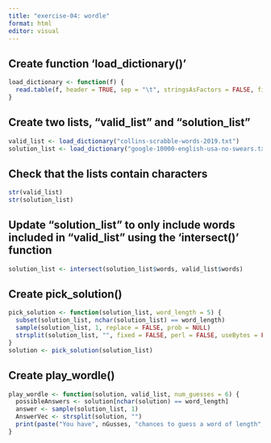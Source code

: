 ```yaml
---
title: "exercise-04: wordle"
format: html
editor: visual
---
```


## Create function 'load_dictionary()'

```r
load_dictionary <- function(f) {
  read.table(f, header = TRUE, sep = "\t", stringsAsFactors = FALSE, fill = TRUE)
}
```

## Create two lists, "valid_list" and "solution_list"

```r
valid_list <- load_dictionary("collins-scrabble-words-2019.txt")
solution_list <- load_dictionary("google-10000-english-usa-no-swears.txt")
```

## Check that the lists contain characters

```r
str(valid_list)
str(solution_list)
```

## Update "solution_list" to only include words included in "valid_list" using the 'intersect()' function

```r
solution_list <- intersect(solution_list$words, valid_list$words)
```

## Create pick_solution()

```r
pick_solution <- function(solution_list, word_length = 5) {
  subset(solution_list, nchar(solution_list) == word_length)
  sample(solution_list, 1, replace = FALSE, prob = NULL)
  strsplit(solution_list, "", fixed = FALSE, perl = FALSE, useBytes = FALSE)
}
solution <- pick_solution(solution_list)
```

## Create play_wordle()

```r
play_wordle <- function(solution, valid_list, num_guesses = 6) {
  possibleAnswers <- solution[nchar(solution) == word_length]
  answer <- sample(solution_list, 1)
  AnswerVec <- strsplit(solution, "")
  print(paste("You have", nGusses, "chances to guess a word of length", word_length))
}
```
